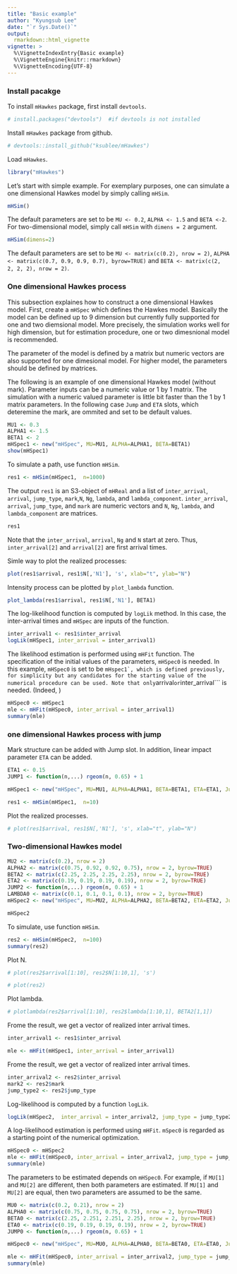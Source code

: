 ```yaml
---
title: "Basic example"
author: "Kyungsub Lee"
date: "`r Sys.Date()`"
output: 
  rmarkdown::html_vignette
vignette: >
  %\VignetteIndexEntry{Basic example}
  %\VignetteEngine{knitr::rmarkdown}
  %\VignetteEncoding{UTF-8}
---
```


### Install pacakge

To install ```mHawkes``` package, first install ```devtools```.

```r
# install.packages("devtools")  #if devtools is not installed
```

Install ```mHawkes``` package from github.

```r
# devtools::install_github("ksublee/mHawkes")
```

Load ```mHawkes```.

```r
library("mHawkes")
```

Let's start with simple example.
For exemplary purposes, one can simulate a one dimensional Hawkes model by simply calling ```mHSim```.
```r
mHSim()
```
The default parameters are set to be ```MU <- 0.2```, ```ALPHA <- 1.5``` and ```BETA <-2 ```.
For two-dimensional model, simply call ```mHSim``` with ```dimens = 2``` argument.
```r
mHSim(dimens=2)
```
The default parameters are set to be ```MU <- matrix(c(0.2), nrow = 2)```, ```ALPHA <- matrix(c(0.7, 0.9, 0.9, 0.7), byrow=TRUE)``` and ```BETA <- matrix(c(2, 2, 2, 2), nrow = 2)```.


### One dimensional Hawkes process

This subsection explaines how to construct a one dimensional Hawkes model.
First, create a ```mHSpec``` which defines the Hawkes model.
Basically the model can be defined up to 9 dimension
but currently fully supported for one and two diemsional model.
More precisely, the simulation works well for high dimension, 
but for estimation procedure, one or two dimesnional model is recommended.

The parameter of the model is defined by a matrix but numeric vectors are also supported for one dimesional model.
For higher model, the parameters should be defined by matrices.


The following is an example of one dimensional Hawkes model (without mark).
Parameter inputs can be a numeric value or 1 by 1 matrix.
The simulation with a numeric valued parameter is little bit faster than the 1 by 1 matrix parameters.
In the following case ```Jump``` and ```ETA``` slots, which deteremine the mark, are ommited and set to be default values.

```r
MU1 <- 0.3
ALPHA1 <- 1.5
BETA1 <- 2
mHSpec1 <- new("mHSpec", MU=MU1, ALPHA=ALPHA1, BETA=BETA1)
show(mHSpec1)
```

To simulate a path, use function ```mHSim```.

```r
res1 <- mHSim(mHSpec1,  n=1000)
```

The output ```res1``` is an S3-object of ```mHReal``` and a list of ```inter_arrival```, ```arrival```, ```jump_type```, ```mark```,```N```, ```Ng```, ```lambda```, and ```lambda_component```.
```inter_arrival```, ```arrival```, ```jump_type```, and ```mark``` are numeric vectors
and ```N```, ```Ng```, ```lambda```, and ```lambda_component``` are matrices.

```r
res1
```

Note that the ```inter_arrival```, ```arrival```, ```Ng``` and ```N``` start at zero.
Thus, ```inter_arrival[2]``` and ```arrival[2]``` are first arrival times.



Simle way to plot the realized processes:
```r
plot(res1$arrival, res1$N[,'N1'], 's', xlab="t", ylab="N")
```

Intensity process can be plotted by ```plot_lambda``` function.

```r
plot_lambda(res1$arrival, res1$N[,'N1'], BETA1)
```

The log-likelihood function is computed by ```logLik``` method.
In this case, the inter-arrival times and ```mHSpec``` are inputs of the function. 

```r
inter_arrival1 <- res1$inter_arrival
logLik(mHSpec1, inter_arrival = inter_arrival1)
```


The likelihood estimation is performed using ```mHFit``` function.
The specification of the initial values of the parameters, ```mHSpec0``` is needed.
In this example, ```mHSpec0``` is set to be ```mHspec1`, which is defined previously, for simplicity but any candidates for the starting value of the numerical procedure can be used.
Note that only ```arrival``` or ```inter_arrival``` is needed.
(Indeed, )

```r
mHSpec0 <- mHSpec1
mle <- mHFit(mHSpec0, inter_arrival = inter_arrival1)
summary(mle)
```



### one dimensional Hawkes process with jump

Mark structure can be added with Jump slot.
In addition, linear impact parameter ```ETA``` can be added.

```r
ETA1 <- 0.15
JUMP1 <- function(n,...) rgeom(n, 0.65) + 1

mHSpec1 <- new("mHSpec", MU=MU1, ALPHA=ALPHA1, BETA=BETA1, ETA=ETA1, Jump =JUMP1)
```
```r
res1 <- mHSim(mHSpec1,  n=10)
```


Plot the realized processes.

```r
# plot(res1$arrival, res1$N[,'N1'], 's', xlab="t", ylab="N")
```


### Two-dimensional Hawkes model

```r
MU2 <- matrix(c(0.2), nrow = 2)
ALPHA2 <- matrix(c(0.75, 0.92, 0.92, 0.75), nrow = 2, byrow=TRUE)
BETA2 <- matrix(c(2.25, 2.25, 2.25, 2.25), nrow = 2, byrow=TRUE)
ETA2 <- matrix(c(0.19, 0.19, 0.19, 0.19), nrow = 2, byrow=TRUE)
JUMP2 <- function(n,...) rgeom(n, 0.65) + 1
LAMBDA0 <- matrix(c(0.1, 0.1, 0.1, 0.1), nrow = 2, byrow=TRUE)
mHSpec2 <- new("mHSpec", MU=MU2, ALPHA=ALPHA2, BETA=BETA2, ETA=ETA2, Jump =JUMP2)
```

```r
mHSpec2
```

To simulate, use function ```mHSim```.

```r
res2 <- mHSim(mHSpec2,  n=100)
summary(res2)
```

Plot N.

```r
# plot(res2$arrival[1:10], res2$N[1:10,1], 's')
```

```r
# plot(res2)
```


Plot lambda.

```r
# plotlambda(res2$arrival[1:10], res2$lambda[1:10,1], BETA2[1,1])
```

Frome the result, we get a vector of realized inter arrival times.
```r
inter_arrival1 <- res1$inter_arrival
```
```r
mle <- mHFit(mHSpec1, inter_arrival = inter_arrival1)
```

Frome the result, we get a vector of realized inter arrival times.
```r
inter_arrival2 <- res2$inter_arrival
mark2 <- res2$mark
jump_type2 <- res2$jump_type
```


Log-likelihood is computed by a function ```logLik```.
```r
logLik(mHSpec2,  inter_arrival = inter_arrival2, jump_type = jump_type2, mark = mark2)
```

A log-likelihood estimation is performed using ```mHFit```.
```mSpec0``` is regarded as a starting point of the numerical optimization.

```r
mHSpec0 <- mHSpec2
mle <- mHFit(mHSpec0, inter_arrival = inter_arrival2, jump_type = jump_type2, mark = mark2)
summary(mle)
```

The parameters to be estimated depends on ```mHSpec0```.
For example, if ```MU[1]``` and ```MU[2]``` are different, then both parameters are estimated.
If ```MU[1]``` and ```MU[2]``` are equal, then two parameters are assumed to be the same.

```r
MU0 <- matrix(c(0.2, 0.21), nrow = 2)
ALPHA0 <- matrix(c(0.75, 0.75, 0.75, 0.75), nrow = 2, byrow=TRUE)
BETA0 <- matrix(c(2.25, 2.251, 2.251, 2.25), nrow = 2, byrow=TRUE)
ETA0 <- matrix(c(0.19, 0.19, 0.19, 0.19), nrow = 2, byrow=TRUE)
JUMP0 <- function(n,...) rgeom(n, 0.65) + 1

mHSpec0 <- new("mHSpec", MU=MU0, ALPHA=ALPHA0, BETA=BETA0, ETA=ETA0, Jump =JUMP0)
```


```r

mle <- mHFit(mHSpec0, inter_arrival = inter_arrival2, jump_type = jump_type2, mark = mark2)
summary(mle)
```



